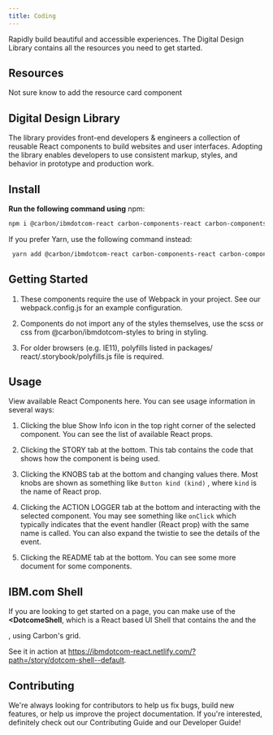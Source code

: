 ```yaml
---
title: Coding
---
```


<PageDescription>

Rapidly build beautiful and accessible experiences. The Digital Design Library contains all the resources you need to get started.

</PageDescription>


## Resources
Not sure know to add the resource card component

## Digital Design Library

The library provides front-end developers & engineers a collection of reusable React components to build websites and user interfaces. Adopting the library enables developers to use consistent markup, styles, and behavior in prototype and production work.


## Install

**Run the following command using**  npm:

   ```sh
   npm i @carbon/ibmdotcom-react carbon-components-react carbon-components carbon-icons
   ```

If you prefer Yarn, use the following command instead:

  ```sh
   yarn add @carbon/ibmdotcom-react carbon-components-react carbon-components carbon-icons
   ```

## Getting Started

1. These components require the use of Webpack in your project. See 	our webpack.config.js for an example configuration.

2. Components do not import any of the styles themselves, use the scss 	or css from @carbon/ibmdotcom-styles to bring in styling.

3. For older browsers (e.g. IE11), polyfills listed in packages/	react/.storybook/polyfills.js file is required.


## Usage

View available React Components here. You can see usage information in several ways:

1. Clicking the blue Show Info icon in the top right corner of the selected component. You can see the list of available React props.

2. Clicking the STORY tab at the bottom. This tab contains the code that shows how the component is being used.

3. Clicking the KNOBS tab at the bottom and changing values there. Most knobs are shown as something like `Button kind (kind)`  , where `kind` is the name of React prop.

4. Clicking the ACTION LOGGER tab at the bottom and interacting with 	the selected component. You may see something like `onClick` which typically indicates that the event handler (React prop) with the same name is called. You can also expand the twistie to see the details of the event.

5. Clicking the README tab at the bottom. You can see some more document for some components.

## IBM.com Shell

If you are looking to get started on a page, you can make use of the **<DotcomeShell**, which is a React based UI Shell that contains the <Masthead> and the <Footer>, using Carbon's grid.
   
See it in action at https://ibmdotcom-react.netlify.com/?path=/story/dotcom-shell--default.

## Contributing

We're always looking for contributors to help us fix bugs, build new features, or help us improve the project documentation. If you're interested, definitely check out our Contributing Guide and our Developer Guide! 

